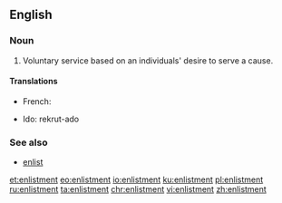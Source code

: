 ==English==

===Noun===
{{en-noun}}

# Voluntary service based on an individuals' desire to serve a cause.

====Translations====
{{trans-top|voluntary service}}
* French: {{t+|fr|enrôlement|m}}
{{trans-mid}}
* Ido: rekrut-ado
{{trans-bottom}}

===See also===
* [[enlist]]

[[et:enlistment]]
[[eo:enlistment]]
[[io:enlistment]]
[[ku:enlistment]]
[[pl:enlistment]]
[[ru:enlistment]]
[[ta:enlistment]]
[[chr:enlistment]]
[[vi:enlistment]]
[[zh:enlistment]]
